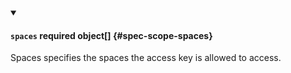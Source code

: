 


<details className="config-field" data-expandable="true" open>
<summary>

#### `spaces` <span className="config-field-required" data-required="false">required</span> <span className="config-field-type">object[]</span> <span className="config-field-default"></span> <span className="config-field-enum"></span> {#spec-scope-spaces}

Spaces specifies the spaces the access key is allowed to access.

</summary>

<PartialSpacesreference />


</details>
